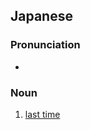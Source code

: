 ==Japanese==
{{ja-kanjitab|せん|かい|yomi=on}}

===Pronunciation===
* {{ja-pron|せんかい}}

===Noun===
{{ja-noun|せんかい}}

# [[last time]]